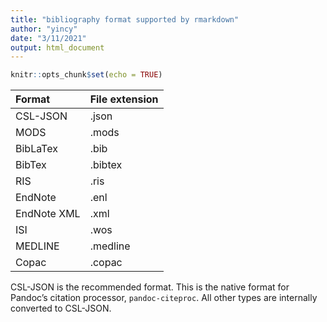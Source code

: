 ```yaml
---
title: "bibliography format supported by rmarkdown"
author: "yincy"
date: "3/11/2021"
output: html_document
---
```


```r
knitr::opts_chunk$set(echo = TRUE)
```


|**Format**|**File extension**|  
|:--|:--|
|CSL-JSON|.json|
|MODS|.mods|
|BibLaTex|.bib|
|BibTex|.bibtex|
|RIS|.ris|
|EndNote|.enl|
|EndNote XML|.xml|
|ISI|.wos|
|MEDLINE|.medline|
|Copac|.copac|

CSL-JSON is the recommended format. This is the native format for Pandoc's citation processor, `pandoc-citeproc`. All other types are internally converted to CSL-JSON.  

